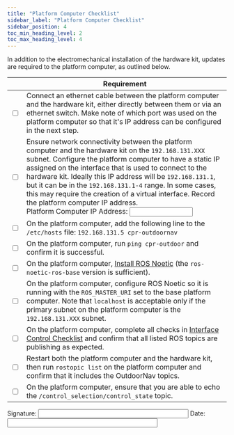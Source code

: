 ---
title: "Platform Computer Checklist"
sidebar_label: "Platform Computer Checklist"
sidebar_position: 4
toc_min_heading_level: 2
toc_max_heading_level: 4
---

In addition to the electromechanical installation of the hardware kit, updates are required to the platform computer, as outlined below.

|                          | Requirement                                                                                                                                                                                                                                                                                                                                                                                                                                                                                                               |
| ------------------------ | ------------------------------------------------------------------------------------------------------------------------------------------------------------------------------------------------------------------------------------------------------------------------------------------------------------------------------------------------------------------------------------------------------------------------------------------------------------------------------------------------------------------------- |
| <input type="checkbox"/> | Connect an ethernet cable between the platform computer and the hardware kit, either directly between them or via an ethernet switch. Make note of which port was used on the platform computer so that it's IP address can be configured in the next step.                                                                                                                                                                                                                                                               |
| <input type="checkbox"/> | Ensure network connectivity between the platform computer and the hardware kit on the `192.168.131.XXX` subnet. Configure the platform computer to have a static IP assigned on the interface that is used to connect to the hardware kit. Ideally this IP address will be `192.168.131.1`, but it can be in the `192.168.131.1-4` range. In some cases, this may require the creation of a virtual interface. Record the platform computer IP address.<br/>Platform Computer IP Address: <input type="text" size="15" /> |
| <input type="checkbox"/> | On the platform computer, add the following line to the `/etc/hosts` file: `192.168.131.5 cpr-outdoornav`                                                                                                                                                                                                                                                                                                                                                                                                                 |
| <input type="checkbox"/> | On the platform computer, run `ping cpr-outdoor` and confirm it is successful.                                                                                                                                                                                                                                                                                                                                                                                                                                            |
| <input type="checkbox"/> | On the platform computer, [Install ROS Noetic](http://wiki.ros.org/noetic/Installation/Ubuntu) (the `ros-noetic-ros-base` version is sufficient).                                                                                                                                                                                                                                                                                                                                                                         |
| <input type="checkbox"/> | On the platform computer, configure ROS Noetic so it is running with the `ROS_MASTER_URI` set to the base platform computer. Note that `localhost` is acceptable only if the primary subnet on the platform computer is the `192.168.131.XXX` subnet.                                                                                                                                                                                                                                                                     |
| <input type="checkbox"/> | On the platform computer, complete all checks in [Interface Control Checklist](/docs_outdoornav_user_manual/integration_requirements/interface_control_requirements) and confirm that all listed ROS topics are publishing as expected.                                                                                                                                                                                                                                                                                   |
| <input type="checkbox"/> | Restart both the platform computer and the hardware kit, then run `rostopic list` on the platform computer and confirm that it includes the OutdoorNav topics.                                                                                                                                                                                                                                                                                                                                                            |
| <input type="checkbox"/> | On the platform computer, ensure that you are able to echo the `/control_selection/control_state` topic.                                                                                                                                                                                                                                                                                                                                                                                                                  |

Signature: <input type="text" size="40" /> Date: <input type="text" size="40" />
